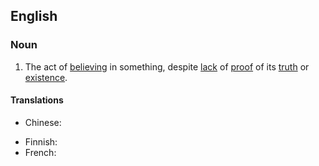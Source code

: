 ==English==
{{wikipedia}}

===Noun===
{{en-noun|sg=[[leap]] [[of]] [[faith]]|leaps of faith}}

# {{philosophy}} The act of [[believe|believing]] in something, despite [[lack]] of [[proof]] of its [[truth]] or [[existence]].

====Translations====
{{trans-top|act of believing in something despite proof}}
* Chinese:
*: {{trreq|zh}}
{{trans-mid}}
* Finnish: {{t|fi|uskon hyppy}}
* French: {{t|fr|acte de foi|m}}
{{trans-bottom}}